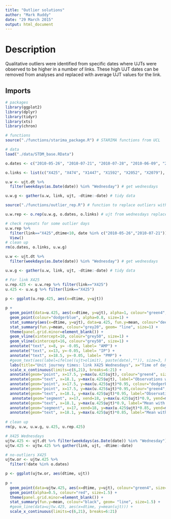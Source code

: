 ```yaml
---
title: "Outlier solutions"
author: "Mark Ruddy"
date: "29 March 2015"
output: html_document
---
```


# Description

Qualitative outliers were identified from specific dates where UJTs were observed to be higher in a number of links. These high UJT dates can be removed from analyses and replaced with average UJT values for the link.

## Imports

```r
# packages
library(ggplot2)
library(dplyr)
library(tidyr)
library(xts)
library(chron)

# functions
source("./functions/starima_package.R") # STARIMA functions from UCL

# data
load("./data/STDM_base.RData")
```


```r
o.dates <- c("2010-05-26", "2010-07-21", "2010-07-28", "2010-06-09", "2010-06-16", "2010-06-30", "2010-07-07", "2010-09-01", "2010-09-08", "2010-09-29") # dates with outliers

o.links <- list(c("X425", "X474", "X1447", "X1592", "X2052", "X2079"), c("X425", "X1592", "X2085"), c("X425", "X474", "X2079"), c("X524", "X1025"), "X524", "X2052", "X474", "X2079", "X474", "X2052") # links with outliers

u.w <- ujt.dt %>%
  filter(weekdays(as.Date(date)) %in% "Wednesday") # get wednesdays

u.w.g <- gather(u.w, link, ujt, -dtime:-date) # tidy data

source("./functions/outlier_rep.R") # function to replace outliers with link means

u.w.rep <- o.rep(u.w.g, o.dates, o.links) # ujt from wednesdays replaced with means where needed

# check repeats for some outlier days
u.w.rep %>%
  filter(link=="X425",dtime<10, date %in% c("2010-05-26","2010-07-21")) %>%
  View()
# clean up
rm(o.dates, o.links, u.w.g)
```

```r
u.w <- ujt.dt %>%
  filter(weekdays(as.Date(date)) %in% "Wednesday") # get wednesdays

u.w.g <- gather(u.w, link, ujt, -dtime:-date) # tidy data

# For link X425
u.rep.425 <- u.w.rep %>% filter(link=="X425")
u.425 <- u.w.g %>% filter(link=="X425")
  
p <- ggplot(u.rep.425, aes(x=dtime, y=ujt))

p +
  geom_point(data=u.425, aes(x=dtime, y=ujt), alpha=1, colour="green4", size=2, shape=1) +
  geom_point(colour="dodgerblue", alpha=0.8, size=1) +
  stat_summary(aes(x=dtime, y=ujt), data=u.425, fun.y=mean, colour="deeppink", geom= "line", size=1) +
  stat_summary(fun.y=mean, colour="grey20", geom= "line", size=1) +
  theme(panel.grid.minor=element_blank()) +
  geom_vline(xintercept=10, colour="grey50", size=1) +
  geom_vline(xintercept=16, colour="grey50", size=1) +
  annotate("text", x=8, y= -0.05, label= "AMP") +
  annotate("text", x=13, y=-0.05, label= "IP") +
  annotate("text", x=18.5, y=-0.05, label= "PMP") +
  #geom_text(aes(label=ifelse((ujt>olimit), paste(date),"")), size=3, hjust=1.1) + 
  labs(title="Unit journey times: link X425 Wednesdays", x="Time of day", y="Unit Journey Time (seconds/metre)") +
  scale_x_continuous(limits=c(6,21), breaks=6:21) +
  annotate(geom="point", x=17.5, y=max(u.425$ujt), colour="green4", size=2, shape=1) +
  annotate(geom="text", x=18.1, y=max(u.425$ujt), label="Observations with outliers", hjust=0) + 
  annotate(geom="point", x=17.5, y=max(u.425$ujt)*0.95, colour="dodgerblue", alpha=0.8, size=1) +
  annotate(geom="point", x=17.5, y=max(u.425$ujt)*0.95,colour="green4", size=2, shape=1) +
  annotate(geom="text", x=18.1, y=max(u.425$ujt)*0.95, label="Observations without outliers", hjust=0) +
   annotate(geom="segment", x=17, xend=18, y=max(u.425$ujt)*0.9, yend=max(u.425$ujt)*0.9, colour="deeppink", size=1) +
  annotate(geom="text", x=18.1, y=max(u.425$ujt)*0.9, label="Mean with outliers", hjust=0) +
  annotate(geom="segment", x=17, xend=18, y=max(u.425$ujt)*0.85, yend=max(u.425$ujt)*0.85, colour="grey20", size=1) +
  annotate(geom="text", x=18.1, y=max(u.425$ujt)*0.85, label="Mean without outliers", hjust=0) 
  
# clean up
rm(p, u.w, u.w.g, u.425, u.rep.425)
```


```r

# X425 Wednesdays
ujtw.425 <- ujt.dt %>% filter(weekdays(as.Date(date)) %in% "Wednesday") %>% select(dtime, time, date, X425)
ujtw.425 <- ujtw.425 %>% gather(link, ujt, -dtime:-date)

# no-outliers X425
ujtw.or <- ujtw.425 %>%
  filter(!date %in% o.dates)

p <- ggplot(ujtw.or, aes(dtime, ujt))
  
p +
  geom_point(data=ujtw.425, aes(x=dtime, y=ujt), colour="green4", size=2) +
  geom_point(alpha=0.5, colour="red", size=1.5) +
  theme(panel.grid.minor=element_blank()) +
  stat_summary(fun.y=mean, colour="black", geom= "line", size=1.5) +
  #geom_line(data=ujtw.425, aes(x=dtime, y=mean(ujt))) +
  scale_x_continuous(limits=c(6,21), breaks=6:21)

```
